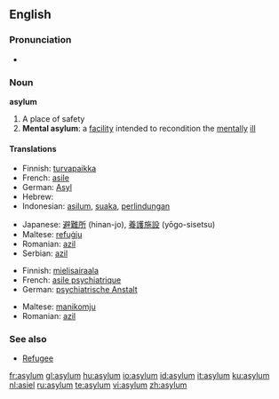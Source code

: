 ==English==

===Pronunciation===
*{{audio|en-us-asylum.ogg|Audio (US)}}

===Noun===
'''asylum'''

# A place of safety
# '''Mental asylum''': a [[facility]] intended to recondition the [[mentally]] [[ill]]

====Translations====
{{trans-top|A place of safety}}
*Finnish: [[turvapaikka]]
*French: [[asile]] {{m}}
*German: [[Asyl]] {{m}}
*Hebrew: {{he-translation|הקדש|hekdeish}}
*Indonesian: [[asilum]], [[suaka]], [[lindung|perlindungan]]
{{trans-mid}}
*Japanese: [[避難所]] (hinan-jo), [[養護施設]] (yōgo-sisetsu)
*Maltese: [[refuġju]]
*Romanian: [[azil]] {{n}}
*Serbian: [[azil]] {{m}}
{{trans-bottom}}

{{trans-top|Mental asylum}}
*Finnish: [[mielisairaala]]
*French: [[asile psychiatrique]]
*German: [[psychiatrische Anstalt]] {{f}}
{{trans-mid}}
*Maltese: [[manikomju]]
*Romanian: [[azil]] {{n}}
{{trans-bottom}}

===See also===

*[[Refugee]]

[[fr:asylum]]
[[gl:asylum]]
[[hu:asylum]]
[[io:asylum]]
[[id:asylum]]
[[it:asylum]]
[[ku:asylum]]
[[nl:asiel]]
[[ru:asylum]]
[[te:asylum]]
[[vi:asylum]]
[[zh:asylum]]